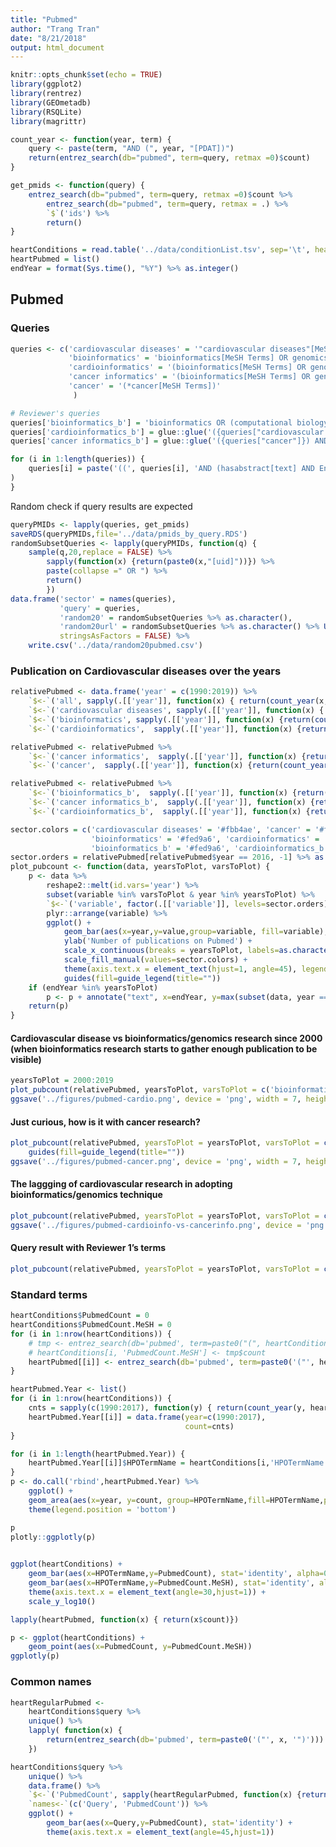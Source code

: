 ```yaml
---
title: "Pubmed"
author: "Trang Tran"
date: "8/21/2018"
output: html_document
---
```


```r
knitr::opts_chunk$set(echo = TRUE)
library(ggplot2)
library(rentrez)
library(GEOmetadb)
library(RSQLite)
library(magrittr)

count_year <- function(year, term) {
    query <- paste(term, "AND (", year, "[PDAT])")
    return(entrez_search(db="pubmed", term=query, retmax =0)$count)
}

get_pmids <- function(query) {
    entrez_search(db="pubmed", term=query, retmax =0)$count %>%
        entrez_search(db="pubmed", term=query, retmax = .) %>%
        `$`('ids') %>%
        return()
}

```

```r
heartConditions = read.table('../data/conditionList.tsv', sep='\t', header = TRUE)
heartPubmed = list()
endYear = format(Sys.time(), "%Y") %>% as.integer()
```

## Pubmed

### Queries

```r
queries <- c('cardiovascular diseases' = '"cardiovascular diseases"[MeSH Terms]',
             'bioinformatics' = 'bioinformatics[MeSH Terms] OR genomics[MeSH Terms]',
             'cardioinformatics' = '(bioinformatics[MeSH Terms] OR genomics[MeSH Terms]) AND ("cardiovascular diseases"[MeSH Terms])',
             'cancer informatics' = '(bioinformatics[MeSH Terms] OR genomics[MeSH Terms]) AND (*cancer[MeSH Terms])',
             'cancer' = '(*cancer[MeSH Terms])'
              )

# Reviewer's queries
queries['bioinformatics_b'] = 'bioinformatics OR (computational biology) OR (machine learning) OR (system biology) OR (system medicine) OR (precision medicine)'
queries['cardioinformatics_b'] = glue::glue('({queries["cardiovascular diseases"]}) AND ({queries["bioinformatics_b"]})')
queries['cancer informatics_b'] = glue::glue('({queries["cancer"]}) AND ({queries["bioinformatics_b"]})')

for (i in 1:length(queries)) {
    queries[i] = paste('((', queries[i], 'AND (hasabstract[text] AND English[lang]))) NOT (("autobiography"[Publication Type] OR "biography"[Publication Type] OR "corrected and republished article"[Publication Type] OR "duplicate publication"[Publication Type] OR "electronic supplementary materials"[Publication Type] OR "interactive tutorial"[Publication Type] OR "interview"[Publication Type] OR "lectures"[Publication Type] OR "legal cases"[Publication Type] OR "legislation"[Publication Type] OR "meta analysis"[Publication Type] OR "news"[Publication Type] OR "newspaper article"[Publication Type] OR "patient education handout"[Publication Type] OR "published erratum"[Publication Type] OR "retracted publication"[Publication Type] OR "retraction of publication"[Publication Type] OR "review"[Publication Type] OR "scientific integrity review"[Publication Type] OR "support of research"[Publication Type] OR "video audio media"[Publication Type] OR "webcasts"[Publication Type]))'
)
}
```

Random check if query results are expected

```r
queryPMIDs <- lapply(queries, get_pmids)
saveRDS(queryPMIDs,file='../data/pmids_by_query.RDS')
randomSubsetQueries <- lapply(queryPMIDs, function(q) {
    sample(q,20,replace = FALSE) %>%
        sapply(function(x) {return(paste0(x,"[uid]"))}) %>%
        paste(collapse =" OR ") %>%
        return()
        })
data.frame('sector' = names(queries),
           'query' = queries,
           'random20' = randomSubsetQueries %>% as.character(),
           'random20url' = randomSubsetQueries %>% as.character() %>% URLencode() %>% paste0('https://www.ncbi.nlm.nih.gov/pubmed/?term=', .),
           stringsAsFactors = FALSE) %>%
    write.csv('../data/random20pubmed.csv')
```

### Publication on Cardiovascular diseases over the years

```r
relativePubmed <- data.frame('year' = c(1990:2019)) %>%
    `$<-`('all', sapply(.[['year']], function(x) { return(count_year(x, ''))})) %>%
    `$<-`('cardiovascular diseases', sapply(.[['year']], function(x) { return(count_year(x, queries['cardiovascular diseases']))})) %>%
    `$<-`('bioinformatics', sapply(.[['year']], function(x) {return(count_year(x, queries['bioinformatics']))})) %>%
    `$<-`('cardioinformatics',  sapply(.[['year']], function(x) {return(count_year(x, queries['cardioinformatics']))}))
```
```r
relativePubmed <- relativePubmed %>%
    `$<-`('cancer informatics',  sapply(.[['year']], function(x) {return(count_year(x, queries['cancer informatics']))})) %>%
    `$<-`('cancer',  sapply(.[['year']], function(x) {return(count_year(x, queries['cancer']))}))

```
```r
relativePubmed <- relativePubmed %>%
    `$<-`('bioinformatics_b',  sapply(.[['year']], function(x) {return(count_year(x, queries['bioinformatics_b']))})) %>%
    `$<-`('cancer informatics_b',  sapply(.[['year']], function(x) {return(count_year(x, queries['cancer informatics_b']))})) %>%
    `$<-`('cardioinformatics_b',  sapply(.[['year']], function(x) {return(count_year(x, queries['cardioinformatics_b']))}))
```


```r
sector.colors = c('cardiovascular diseases' = '#fbb4ae', 'cancer' = '#fbb4ae',
                  'bioinformatics' = '#fed9a6', 'cardioinformatics' = '#b3cde3', 'cancer informatics' = '#ccebc5',
                  'bioinformatics_b' = '#fed9a6', 'cardioinformatics_b' = '#b3cde3', 'cancer informatics_b' = '#ccebc5')
sector.orders = relativePubmed[relativePubmed$year == 2016, -1] %>% as.numeric() %>% order(decreasing = T) %>% `[`(names(relativePubmed)[-1], .)
plot_pubcount <- function(data, yearsToPlot, varsToPlot) {
    p <- data %>%
        reshape2::melt(id.vars='year') %>%
        subset(variable %in% varsToPlot & year %in% yearsToPlot) %>%
        `$<-`('variable', factor(.[['variable']], levels=sector.orders)) %>%
        plyr::arrange(variable) %>%
        ggplot() +
            geom_bar(aes(x=year,y=value,group=variable, fill=variable),stat='identity', position='identity') +
            ylab('Number of publications on Pubmed') +
            scale_x_continuous(breaks = yearsToPlot, labels=as.character(yearsToPlot)) +
            scale_fill_manual(values=sector.colors) +
            theme(axis.text.x = element_text(hjust=1, angle=45), legend.position = c(0.15, 0.85)) +
            guides(fill=guide_legend(title=""))
    if (endYear %in% yearsToPlot)
        p <- p + annotate("text", x=endYear, y=max(subset(data, year == endYear, varsToPlot))*1.1, label="*", size=7)
    return(p)    
}
```


#### Cardiovascular disease vs bioinformatics/genomics research since 2000 (when bioinformatics research starts to gather enough publication to be visible)

```r
yearsToPlot = 2000:2019
plot_pubcount(relativePubmed, yearsToPlot, varsToPlot = c('bioinformatics', 'cardioinformatics', 'cardiovascular diseases') )
ggsave('../figures/pubmed-cardio.png', device = 'png', width = 7, height=5)
```

#### Just curious, how is it with cancer research?


```r
plot_pubcount(relativePubmed, yearsToPlot = yearsToPlot, varsToPlot = c('cancer', 'bioinformatics', 'cancer informatics') ) +
    guides(fill=guide_legend(title=""))
ggsave('../figures/pubmed-cancer.png', device = 'png', width = 7, height=5)
```

#### The laggging of cardiovascular research in adopting bioinformatics/genomics technique

```r
plot_pubcount(relativePubmed, yearsToPlot = yearsToPlot, varsToPlot = c('bioinformatics', 'cancer informatics', 'cardioinformatics') )
ggsave('../figures/pubmed-cardioinfo-vs-cancerinfo.png', device = 'png', width = 7, height=5)
```

#### Query result with Reviewer 1's terms

```r

plot_pubcount(relativePubmed, yearsToPlot = yearsToPlot, varsToPlot = c('bioinformatics_b', 'cancer informatics_b', 'cardioinformatics_b') )

```

### Standard terms

```r
heartConditions$PubmedCount = 0
heartConditions$PubmedCount.MeSH = 0
for (i in 1:nrow(heartConditions)) {
    # tmp <- entrez_search(db='pubmed', term=paste0("(", heartConditions[i,'HPOTermName'], ")[MeSH]"))
    # heartConditions[i, 'PubmedCount.MeSH'] <- tmp$count
    heartPubmed[[i]] <- entrez_search(db='pubmed', term=paste0('("', heartConditions[i,'HPOTermName'], '")'))
}
```

```r
heartPubmed.Year <- list()
for (i in 1:nrow(heartConditions)) {
    cnts = sapply(c(1990:2017), function(y) { return(count_year(y, heartConditions[i, 'HPOTermName']))})
    heartPubmed.Year[[i]] = data.frame(year=c(1990:2017),
                                       count=cnts)
}
```

```r
for (i in 1:length(heartPubmed.Year)) {
    heartPubmed.Year[[i]]$HPOTermName = heartConditions[i,'HPOTermName']
}
p <- do.call('rbind',heartPubmed.Year) %>%
    ggplot() +
    geom_area(aes(x=year, y=count, group=HPOTermName,fill=HPOTermName,postion='stack')) +
    theme(legend.position = 'bottom')

p
plotly::ggplotly(p)
    
```

```r
ggplot(heartConditions) +
    geom_bar(aes(x=HPOTermName,y=PubmedCount), stat='identity', alpha=0.5) +
    geom_bar(aes(x=HPOTermName,y=PubmedCount.MeSH), stat='identity', alpha=0.5, color=2) +
    theme(axis.text.x = element_text(angle=30,hjust=1)) +
    scale_y_log10()
```

```r
lapply(heartPubmed, function(x) { return(x$count)})
```
```r
p <- ggplot(heartConditions) +
    geom_point(aes(x=PubmedCount, y=PubmedCount.MeSH)) 
ggplotly(p)
```

### Common names

```r
heartRegularPubmed <- 
    heartConditions$query %>%
    unique() %>%
    lapply( function(x) {
        return(entrez_search(db='pubmed', term=paste0('("', x, '")')))  
    })
```

```r
heartConditions$query %>%
    unique() %>%
    data.frame() %>%
    `$<-`('PubmedCount', sapply(heartRegularPubmed, function(x) {return(x$count)})) %>%
    `names<-`(c('Query', 'PubmedCount')) %>%
    ggplot() +
        geom_bar(aes(x=Query,y=PubmedCount), stat='identity') +
        theme(axis.text.x = element_text(angle=45,hjust=1))
```

